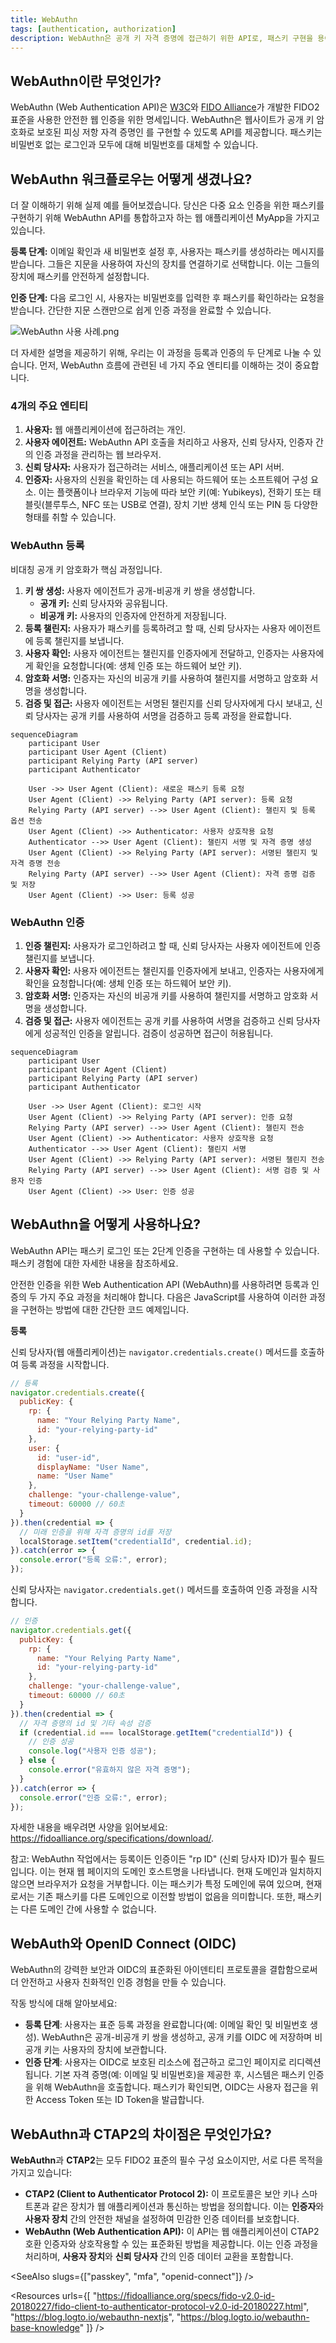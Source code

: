 ```yaml
---
title: WebAuthn
tags: [authentication, authorization]
description: WebAuthn은 공개 키 자격 증명에 접근하기 위한 API로, 패스키 구현을 용이하게 합니다.
---
```


## WebAuthn이란 무엇인가?

WebAuthn (Web Authentication API)은 [W3C](https://www.w3.org/)와 [FIDO Alliance](https://fidoalliance.org/)가 개발한 FIDO2 표준을 사용한 안전한 웹 인증을 위한 명세입니다. WebAuthn은 웹사이트가 공개 키 암호화로 보호된 피싱 저항 자격 증명인 <Ref slug="passkey" />를 구현할 수 있도록 API를 제공합니다. 패스키는 비밀번호 없는 로그인과 <Ref slug="mfa" /> 모두에 대해 비밀번호를 대체할 수 있습니다.

## WebAuthn 워크플로우는 어떻게 생겼나요?

더 잘 이해하기 위해 실제 예를 들어보겠습니다. 당신은 다중 요소 인증을 위한 패스키를 구현하기 위해 WebAuthn API를 통합하고자 하는 웹 애플리케이션 MyApp을 가지고 있습니다.

**등록 단계:** 이메일 확인과 새 비밀번호 설정 후, 사용자는 패스키를 생성하라는 메시지를 받습니다. 그들은 지문을 사용하여 자신의 장치를 연결하기로 선택합니다. 이는 그들의 장치에 패스키를 안전하게 설정합니다.

**인증 단계:** 다음 로그인 시, 사용자는 비밀번호를 입력한 후 패스키를 확인하라는 요청을 받습니다. 간단한 지문 스캔만으로 쉽게 인증 과정을 완료할 수 있습니다.

![WebAuthn 사용 사례.png](https://uploads.strapi.logto.io/Web_Authn_use_case_657eb22cef.png)

더 자세한 설명을 제공하기 위해, 우리는 이 과정을 등록과 인증의 두 단계로 나눌 수 있습니다. 먼저, WebAuthn 흐름에 관련된 네 가지 주요 엔티티를 이해하는 것이 중요합니다.

### 4개의 주요 엔티티

1. **사용자:** 웹 애플리케이션에 접근하려는 개인.
2. **사용자 에이전트:** WebAuthn API 호출을 처리하고 사용자, 신뢰 당사자, 인증자 간의 인증 과정을 관리하는 웹 브라우저.
3. **신뢰 당사자:** 사용자가 접근하려는 서비스, 애플리케이션 또는 API 서버.
4. **인증자:** 사용자의 신원을 확인하는 데 사용되는 하드웨어 또는 소프트웨어 구성 요소. 이는 플랫폼이나 브라우저 기능에 따라 보안 키(예: Yubikeys), 전화기 또는 태블릿(블루투스, NFC 또는 USB로 연결), 장치 기반 생체 인식 또는 PIN 등 다양한 형태를 취할 수 있습니다.

### WebAuthn 등록

비대칭 공개 키 암호화가 핵심 과정입니다.

1. **키 쌍 생성:** 
사용자 에이전트가 공개-비공개 키 쌍을 생성합니다.
    - **공개 키:** 신뢰 당사자와 공유됩니다.
    - **비공개 키:** 사용자의 인증자에 안전하게 저장됩니다.
2. **등록 챌린지:** 
사용자가 패스키를 등록하려고 할 때, 신뢰 당사자는 사용자 에이전트에 등록 챌린지를 보냅니다.
3. **사용자 확인:** 
사용자 에이전트는 챌린지를 인증자에게 전달하고, 인증자는 사용자에게 확인을 요청합니다(예: 생체 인증 또는 하드웨어 보안 키).
4. **암호화 서명:** 
인증자는 자신의 비공개 키를 사용하여 챌린지를 서명하고 암호화 서명을 생성합니다.
5. **검증 및 접근:** 
사용자 에이전트는 서명된 챌린지를 신뢰 당사자에게 다시 보내고, 신뢰 당사자는 공개 키를 사용하여 서명을 검증하고 등록 과정을 완료합니다.

```mermaid
sequenceDiagram
	participant User
	participant User Agent (Client)
	participant Relying Party (API server) 
	participant Authenticator

	User ->> User Agent (Client): 새로운 패스키 등록 요청
	User Agent (Client) ->> Relying Party (API server): 등록 요청
	Relying Party (API server) -->> User Agent (Client): 챌린지 및 등록 옵션 전송
	User Agent (Client) ->> Authenticator: 사용자 상호작용 요청
	Authenticator -->> User Agent (Client): 챌린지 서명 및 자격 증명 생성
	User Agent (Client) ->> Relying Party (API server): 서명된 챌린지 및 자격 증명 전송
	Relying Party (API server) -->> User Agent (Client): 자격 증명 검증 및 저장
	User Agent (Client) ->> User: 등록 성공
```

### WebAuthn 인증

1. **인증 챌린지:**
사용자가 로그인하려고 할 때, 신뢰 당사자는 사용자 에이전트에 인증 챌린지를 보냅니다.
2. **사용자 확인:**
사용자 에이전트는 챌린지를 인증자에게 보내고, 인증자는 사용자에게 확인을 요청합니다(예: 생체 인증 또는 하드웨어 보안 키).
3. **암호화 서명:**
인증자는 자신의 비공개 키를 사용하여 챌린지를 서명하고 암호화 서명을 생성합니다.
4. **검증 및 접근:**
사용자 에이전트는 공개 키를 사용하여 서명을 검증하고 신뢰 당사자에게 성공적인 인증을 알립니다. 검증이 성공하면 접근이 허용됩니다.

```mermaid
sequenceDiagram
	participant User
	participant User Agent (Client)
	participant Relying Party (API server)
	participant Authenticator

	User ->> User Agent (Client): 로그인 시작
	User Agent (Client) ->> Relying Party (API server): 인증 요청
	Relying Party (API server) -->> User Agent (Client): 챌린지 전송
	User Agent (Client) ->> Authenticator: 사용자 상호작용 요청
	Authenticator -->> User Agent (Client): 챌린지 서명
	User Agent (Client) ->> Relying Party (API server): 서명된 챌린지 전송
	Relying Party (API server) -->> User Agent (Client): 서명 검증 및 사용자 인증
	User Agent (Client) ->> User: 인증 성공
```

## WebAuthn을 어떻게 사용하나요?

WebAuthn API는 패스키 로그인 또는 2단계 인증을 구현하는 데 사용할 수 있습니다. 패스키 경험에 대한 자세한 내용을 참조하세요.

안전한 인증을 위한 Web Authentication API (WebAuthn)를 사용하려면 등록과 인증의 두 가지 주요 과정을 처리해야 합니다. 다음은 JavaScript를 사용하여 이러한 과정을 구현하는 방법에 대한 간단한 코드 예제입니다.

**등록**

신뢰 당사자(웹 애플리케이션)는 `navigator.credentials.create()` 메서드를 호출하여 등록 과정을 시작합니다.

```jsx
// 등록
navigator.credentials.create({
  publicKey: {
    rp: {
      name: "Your Relying Party Name",
      id: "your-relying-party-id"
    },
    user: {
      id: "user-id",
      displayName: "User Name",
      name: "User Name"
    },
    challenge: "your-challenge-value",
    timeout: 60000 // 60초
  }
}).then(credential => {
  // 미래 인증을 위해 자격 증명의 id를 저장
  localStorage.setItem("credentialId", credential.id);
}).catch(error => {
  console.error("등록 오류:", error);
});
```

신뢰 당사자는 `navigator.credentials.get()` 메서드를 호출하여 인증 과정을 시작합니다.

```jsx
// 인증
navigator.credentials.get({
  publicKey: {
    rp: {
      name: "Your Relying Party Name",
      id: "your-relying-party-id"
    },
    challenge: "your-challenge-value",
    timeout: 60000 // 60초
  }
}).then(credential => {
  // 자격 증명의 id 및 기타 속성 검증
  if (credential.id === localStorage.getItem("credentialId")) {
    // 인증 성공
    console.log("사용자 인증 성공");
  } else {
    console.error("유효하지 않은 자격 증명");
  }
}).catch(error => {
  console.error("인증 오류:", error);
});
```

자세한 내용을 배우려면 사양을 읽어보세요: https://fidoalliance.org/specifications/download/.

참고: WebAuthn 작업에서는 등록이든 인증이든 "rp ID" (신뢰 당사자 ID)가 필수 필드입니다. 이는 현재 웹 페이지의 도메인 호스트명을 나타냅니다. 현재 도메인과 일치하지 않으면 브라우저가 요청을 거부합니다. 이는 패스키가 특정 도메인에 묶여 있으며, 현재로서는 기존 패스키를 다른 도메인으로 이전할 방법이 없음을 의미합니다. 또한, 패스키는 다른 도메인 간에 사용할 수 없습니다.

## WebAuth와 OpenID Connect (OIDC)

WebAuthn의 강력한 보안과 OIDC의 표준화된 아이덴티티 프로토콜을 결합함으로써 더 안전하고 사용자 친화적인 인증 경험을 만들 수 있습니다.

작동 방식에 대해 알아보세요:

- **등록 단계**: 사용자는 표준 <Ref slug="openid-connect" /> 등록 과정을 완료합니다(예: 이메일 확인 및 비밀번호 생성). WebAuthn은 공개-비공개 키 쌍을 생성하고, 공개 키를 OIDC <Ref slug="identity-provider" />에 저장하며 비공개 키는 사용자의 장치에 보관합니다.
- **인증 단계**: 사용자는 OIDC로 보호된 리소스에 접근하고 로그인 페이지로 리디렉션됩니다. 기본 자격 증명(예: 이메일 및 비밀번호)을 제공한 후, 시스템은 패스키 인증을 위해 WebAuthn을 호출합니다. 패스키가 확인되면, OIDC는 사용자 접근을 위한 Access Token 또는 ID Token을 발급합니다.

## WebAuthn과 CTAP2의 차이점은 무엇인가요?

**WebAuthn**과 **CTAP2**는 모두 FIDO2 표준의 필수 구성 요소이지만, 서로 다른 목적을 가지고 있습니다:

- **CTAP2 (Client to Authenticator Protocol 2):** 이 프로토콜은 보안 키나 스마트폰과 같은 장치가 웹 애플리케이션과 통신하는 방법을 정의합니다. 이는 **인증자**와 **사용자 장치** 간의 안전한 채널을 설정하여 민감한 인증 데이터를 보호합니다.
- **WebAuthn (Web Authentication API):** 이 API는 웹 애플리케이션이 CTAP2 호환 인증자와 상호작용할 수 있는 표준화된 방법을 제공합니다. 이는 인증 과정을 처리하며, **사용자 장치**와 **신뢰 당사자** 간의 인증 데이터 교환을 포함합니다.

<SeeAlso slugs={["passkey", "mfa", "openid-connect"]} />

<Resources
  urls={[
    "https://fidoalliance.org/specs/fido-v2.0-id-20180227/fido-client-to-authenticator-protocol-v2.0-id-20180227.html",
    "https://blog.logto.io/webauthn-nextjs",
    "https://blog.logto.io/webauthn-base-knowledge"
  ]}
/>